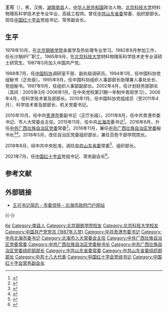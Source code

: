 '''王可'''（{{bd|1962年|11月||catIdx=W王}}），男，汉族，[[湖南|湖南]][[南县|南县]]人，[[中华人民共和国|中华人民共和国]]政治人物。[[北京科技大学|北京科技大学]]材料物理系科学技术史专业毕业，高级工程师。曾任[[中共山东省委|中共山东省委]]常委、组织部部长。现任[[中国红十字会|中国红十字会]]党组书记、常务副会长。

== 生平 ==
1978年10月，在[[北京钢铁学院|北京钢铁学院]]金属学及热处理专业学习。1982年8月参加工作，任长沙锅炉厂职工。1985年9月，在[[北京科技大学|北京科技大学]]材料物理系科学技术史专业读硕士研究生。1987年5月加入中国共产党。

1988年7月，任[[中国科协|中国科协]]调研室干部、副处级调研员。1994年1月，任中国科协党组秘书（正处级）。1995年9月，任中国科协组织人事部部长助理兼人事处处长、党组秘书。1997年9月，任组织人事部副部长。2002年4月，任计划财务部部长（其间：2005年3月-2006年1月，在中央党校第21期一年制中青班学习）。2006年4月，任科学技术普及部部长。2010年1月，任中国科协党组成员（至2011年4月）、科学技术普及部部长、机关党委书记。

2010年10月，任中共[[贵港市|贵港市]]委副书记（正厅长级）。2011年8月，任中共贵港市委书记、市人大常委会主任。2015年11月，任中共[[北海市|北海市]]委书记<ref>{{cite web|url=http://renshi.people.com.cn/n/2015/1120/c139617-27837814.html|title=王可任中共广西北海市委书记|publisher=人民网|accessdate=2015-11-20|archive-date=2016-01-06|archive-url=https://web.archive.org/web/20160106225500/http://renshi.people.com.cn/n/2015/1120/c139617-27837814.html|dead-url=no}}</ref>。2016年6月，升任[[中共广西壮族自治区党委|中共广西壮族自治区党委]]常委<ref>{{cite web|url=http://renshi.people.com.cn/n1/2016/0622/c139617-28467922.html|title=王可任广西壮族自治区党委常委|publisher=中国共产党新闻网|accessdate=2016-06-22|archive-date=2016-06-23|archive-url=https://web.archive.org/web/20160623140826/http://renshi.people.com.cn/n1/2016/0622/c139617-28467922.html|dead-url=no}}</ref>。2016年11月，兼任[[中共广西壮族自治区党委|中共广西壮族自治区党委]]秘书长<ref>{{cite web|accessdate=2016-11-30|url=http://www.thepaper.cn/newsDetail_forward_1571686|title=广西壮族自治区商务厅厅长王乃学任北海市委书记|publisher=澎湃新闻|archive-date=2016-12-01|archive-url=https://web.archive.org/web/20161201145215/http://www.thepaper.cn/newsDetail_forward_1571686|dead-url=no}}</ref><ref>{{cite web|url=http://www.thepaper.cn/newsDetail_forward_1572485|title=广西壮族自治区党委常委王可兼任自治区党委秘书长|publisher=澎湃新闻|accessdate=2016-12-02|archive-date=2016-12-02|archive-url=https://web.archive.org/web/20161202171111/http://www.thepaper.cn/newsDetail_forward_1572485|dead-url=no}}</ref>。2018年5月，改任自治区党委组织部长，兼任百色干部学院院长。

2018年8月，经中共中央批准，调任[[中共山东省委|中共山东省委]]常委<ref>{{cite web|url=http://sd.dzwww.com/sdnews/201808/t20180830_17787923.htm|title=王可同志任山东省委委员、常委|publisher=大众网|accessdate=2018-08-30|archive-date=2018-08-31|archive-url=https://web.archive.org/web/20180831002413/http://sd.dzwww.com/sdnews/201808/t20180830_17787923.htm|dead-url=no}}</ref>、组织部长。

2021年7月，任[[中国红十字会|中国红十字会]]党组书记、常务副会长<ref>{{Cite web|title=王可任中国红十字会党组书记、提名为常务副会长 原任山东省委常委(简历)_中国经济网——国家经济门户|url=http://district.ce.cn/newarea/sddy/202107/19/t20210719_36730581.shtml|access-date=2021-07-19|work=district.ce.cn|archive-date=2021-12-05|archive-url=https://web.archive.org/web/20211205115617/http://district.ce.cn/newarea/sddy/202107/19/t20210719_36730581.shtml|dead-url=no}}</ref>。

== 参考文献 ==
{{reflist|3}}

== 外部链接 ==
* [http://www.beihai.gov.cn/13879/2015_11_20/13879_473750_1447993912062.html 王可书记简历 - 市委领导 - 北海市政府门户网站] {{Wayback|url=http://www.beihai.gov.cn/13879/2015_11_20/13879_473750_1447993912062.html |date=20160304103350 }}

{{-}}
{{start box}}
{{s-ppo|cpc}}
{{s-before|[[梁惠玲|梁惠玲]]}}
{{s-title|[[中国红十字会|中国红十字会]]党组书记|2021年7月－}}
{{s-inc}}
{{s-before|[[杨东奇|杨东奇]]}}
{{s-title|[[中国共产党山东省委员会|中国共产党山东省委员会]]组织部部长|2018年8月－2021年7月}}
{{s-after|[[王宇燕|王宇燕]]}}
{{s-before|[[喻云林|喻云林]]}}
{{s-title|[[中国共产党广西壮族自治区委员会|中国共产党广西壮族自治区委员会]]组织部部长|2018年5月－2018年8月}}
{{s-after|[[曾万明|曾万明]]}}
{{s-before|[[范晓莉|范晓莉]]}}
{{s-title|[[中国共产党广西壮族自治区委员会|中国共产党广西壮族自治区委员会]]秘书长|2016年11月－2018年5月}}
{{s-after|[[黃偉京|黃偉京]]}}
{{s-before|[[王小东|王小东]]}}
{{s-title|[[中国共产党北海市委员会|中国共产党北海市委员会]]书记|2015年11月－2016年12月}}
{{s-after|[[王乃学|王乃学]]}}
{{s-before|[[赖德荣|赖德荣]]}}
{{s-title|[[中国共产党贵港市委员会|中国共产党贵港市委员会]]书记|2011年8月－2015年11月}}
{{s-after|[[李新元|李新元]]}}
{{end box}}

{{Authority control}}
{{DEFAULTSORT:Wang}}
[[Category:王姓|Ke]]
[[Category:南县人|Category:南县人]]
[[Category:北京钢铁学院校友|Category:北京钢铁学院校友]]
[[Category:北京科技大学校友|Category:北京科技大学校友]]
[[Category:中国共产党党员_(1987年入党)|Category:中国共产党党员 (1987年入党)]]
[[Category:中共贵港市委书记|Category:中共贵港市委书记]]
[[Category:中共北海市委书记|Category:中共北海市委书记]]
[[Category:北海市人大常委会主任|Category:北海市人大常委会主任]]
[[Category:中共广西壮族自治区党委常委|Category:中共广西壮族自治区党委常委]]
[[Category:中共广西壮族自治区党委秘书长|Category:中共广西壮族自治区党委秘书长]]
[[Category:中共广西壮族自治区党委组织部部长|Category:中共广西壮族自治区党委组织部部长]]
[[Category:中共山东省委常委|Category:中共山东省委常委]]
[[Category:中共山东省委组织部部长|Category:中共山东省委组织部部长]]
[[Category:中共十八大代表|Category:中共十八大代表]]
[[Category:中国红十字会党组书记|Category:中国红十字会党组书记]]
[[Category:中国红十字会常务副会长|Category:中国红十字会常务副会长]]